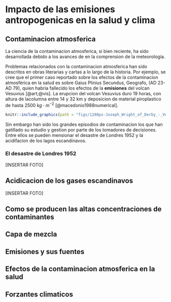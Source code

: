 # Impacto de las emisiones antropogenicas en la salud y clima



## Contaminacion atmosferica

La ciencia de la contaminacion atmosferica, si bien reciente, ha sido desarrollada debido a los avances de en la comprension
de la meteorologia. 

Problemas relacionados con la contaminacion atmosferica han sido descritos en obras literarias y cartas a lo largo de 
la historia. Por ejemplo, se cree que el primer caso reportado sobre los efectos de la contaminacion atmosférica en la salud es sobre Gaius Plinius Secundus, Geografo, (AD 23-AD 79), quien habria fallecido los efectos de la **emisiones** del volcan Vesuvius [@art;@vis]. La erupcion del volcan Vesuvius duro 19 horas, con altura de lacolumna entre 14 y 32 km y deposicion de material piroplastico de hasta 2500 $kg \cdot m^{-2}$ [@macedonio1988numerical].


```r
knitr::include_graphics(path = "figs/1280px-Joseph_Wright_of_Derby_-_Vesuvius_from_Portici.jpg")
```




Sin embargo han sido los grandes episodios de contaminacion los que han gatillado su estudio y gestion por parte de los tomadores de decisiones. Entre ellos se pueden mensionar el desastre de Londres 1952 y la acidifacion de los lagos escandinavos.

### El desastre de Londres 1952

[INSERTAR FOTO]


## Acidicacion de los gases escandinavos

[INSERTAR FOTO]

## Como se producen las altas concentraciones de contaminantes


## Capa de mezcla

## 



## Emisiones y sus fuentes

## Efectos de la contaminacion atmosferica en la salud

## Forzantes climaticos


